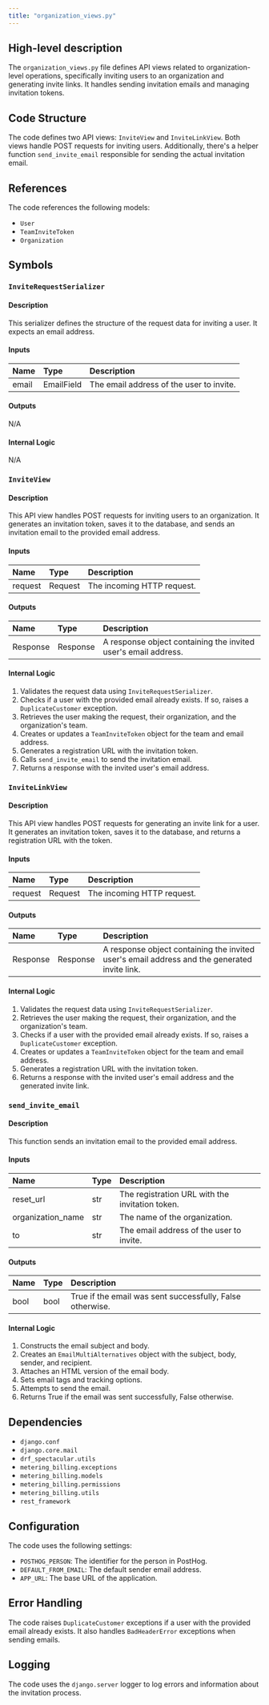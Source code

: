 ```yaml
---
title: "organization_views.py"
---
```


## High-level description
The `organization_views.py` file defines API views related to organization-level operations, specifically inviting users to an organization and generating invite links. It handles sending invitation emails and managing invitation tokens.

## Code Structure
The code defines two API views: `InviteView` and `InviteLinkView`. Both views handle POST requests for inviting users. Additionally, there's a helper function `send_invite_email` responsible for sending the actual invitation email.

## References
The code references the following models:
- `User`
- `TeamInviteToken`
- `Organization`

## Symbols

### `InviteRequestSerializer`
#### Description
This serializer defines the structure of the request data for inviting a user. It expects an email address.

#### Inputs
| Name | Type | Description |
|:-----|:-----|:------------|
| email | EmailField | The email address of the user to invite. |

#### Outputs
N/A

#### Internal Logic
N/A

### `InviteView`
#### Description
This API view handles POST requests for inviting users to an organization. It generates an invitation token, saves it to the database, and sends an invitation email to the provided email address.

#### Inputs
| Name | Type | Description |
|:-----|:-----|:------------|
| request | Request | The incoming HTTP request. |

#### Outputs
| Name | Type | Description |
|:-----|:-----|:------------|
| Response | Response | A response object containing the invited user's email address. |

#### Internal Logic
1. Validates the request data using `InviteRequestSerializer`.
2. Checks if a user with the provided email already exists. If so, raises a `DuplicateCustomer` exception.
3. Retrieves the user making the request, their organization, and the organization's team.
4. Creates or updates a `TeamInviteToken` object for the team and email address.
5. Generates a registration URL with the invitation token.
6. Calls `send_invite_email` to send the invitation email.
7. Returns a response with the invited user's email address.

### `InviteLinkView`
#### Description
This API view handles POST requests for generating an invite link for a user. It generates an invitation token, saves it to the database, and returns a registration URL with the token.

#### Inputs
| Name | Type | Description |
|:-----|:-----|:------------|
| request | Request | The incoming HTTP request. |

#### Outputs
| Name | Type | Description |
|:-----|:-----|:------------|
| Response | Response | A response object containing the invited user's email address and the generated invite link. |

#### Internal Logic
1. Validates the request data using `InviteRequestSerializer`.
2. Retrieves the user making the request, their organization, and the organization's team.
3. Checks if a user with the provided email already exists. If so, raises a `DuplicateCustomer` exception.
4. Creates or updates a `TeamInviteToken` object for the team and email address.
5. Generates a registration URL with the invitation token.
6. Returns a response with the invited user's email address and the generated invite link.

### `send_invite_email`
#### Description
This function sends an invitation email to the provided email address.

#### Inputs
| Name | Type | Description |
|:-----|:-----|:------------|
| reset_url | str | The registration URL with the invitation token. |
| organization_name | str | The name of the organization. |
| to | str | The email address of the user to invite. |

#### Outputs
| Name | Type | Description |
|:-----|:-----|:------------|
| bool | bool | True if the email was sent successfully, False otherwise. |

#### Internal Logic
1. Constructs the email subject and body.
2. Creates an `EmailMultiAlternatives` object with the subject, body, sender, and recipient.
3. Attaches an HTML version of the email body.
4. Sets email tags and tracking options.
5. Attempts to send the email.
6. Returns True if the email was sent successfully, False otherwise.

## Dependencies
- `django.conf`
- `django.core.mail`
- `drf_spectacular.utils`
- `metering_billing.exceptions`
- `metering_billing.models`
- `metering_billing.permissions`
- `metering_billing.utils`
- `rest_framework`

## Configuration
The code uses the following settings:
- `POSTHOG_PERSON`: The identifier for the person in PostHog.
- `DEFAULT_FROM_EMAIL`: The default sender email address.
- `APP_URL`: The base URL of the application.

## Error Handling
The code raises `DuplicateCustomer` exceptions if a user with the provided email already exists. It also handles `BadHeaderError` exceptions when sending emails.

## Logging
The code uses the `django.server` logger to log errors and information about the invitation process.
